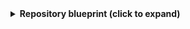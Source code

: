 <details>
<summary><b>Repository blueprint (click to expand)</b></summary>

```json showLineNumbers
{
  "identifier": "githubRepository",
  "title": "Repository",
  "icon": "Microservice",
  "schema": {
    "properties": {
      "readme": {
        "title": "README",
        "type": "string",
        "format": "markdown"
      },
      "url": {
        "title": "Repository URL",
        "type": "string",
        "format": "url"
      },
      "defaultBranch": {
        "title": "Default branch",
        "type": "string"
      }
    },
    "required": []
  },
  "mirrorProperties": {},
  "calculationProperties": {},
  "relations": {
    "organization": {
      "title": "Organization",
      "target": "githubOrganization",
      "required": false,
      "many": false
    }
  }
}
```

</details>
